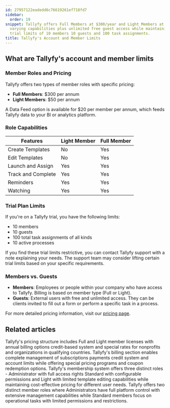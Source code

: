 ```yaml
---
id: 27957122eadedd6c76619261ef718fd7
sidebar:
  order: 19
snippet: Tallyfy offers Full Members at $300/year and Light Members at $50/year with
  varying capabilities plus unlimited free guest access while maintaining specific
  trial limits of 10 members 10 guests and 100 task assignments.
title: Tallyfy's Account and Member Limits
---
```


## What are Tallyfy's account and member limits

### Member Roles and Pricing

Tallyfy offers two types of member roles with specific pricing:

- **Full Members**: $300 per annum
- **Light Members**: $50 per annum

A Data Feed option is available for $20 per member per annum, which feeds Tallyfy data to your BI or analytics platform.

### Role Capabilities

| Features           | Light Member | Full Member |
| ------------------ | ------------ | ----------- |
| Create Templates   | No           | Yes         |
| Edit Templates     | No           | Yes         |
| Launch and Assign  | Yes          | Yes         |
| Track and Complete | Yes          | Yes         |
| Reminders          | Yes          | Yes         |
| Watching           | Yes          | Yes         |

### Trial Plan Limits

If you're on a Tallyfy trial, you have the following limits:

- 10 members
- 10 guests
- 100 total task assignments of all kinds
- 10 active processes

If you find these trial limits restrictive, you can contact Tallyfy support with a note explaining your needs. The support team may consider lifting certain trial limits based on your specific requirements.

### Members vs. Guests

- **Members**: Employees or people within your company who have access to Tallyfy. Billing is based on member type (Full or Light).
- **Guests**: External users with free and unlimited access. They can be clients invited to fill out a form or perform a specific task in a process.

For more detailed pricing information, visit our [pricing page](https://tallyfy.com/pricing/).


## Related articles
<CardGrid>
<LinkTitleCard header="<b>Pro > Pricing</b>" href="/products/pro/pricing/" > Tallyfy's pricing structure includes Full and Light member licenses with annual billing options credit-based system and special rates for nonprofits and organizations in qualifying countries. </LinkTitleCard>
<LinkTitleCard header="<b>Settings > Billing</b>" href="/products/pro/settings/billing/" > Tallyfy's billing section enables complete management of subscriptions payments credit system and account limits while offering special pricing programs and coupon redemption options. </LinkTitleCard>
<LinkTitleCard header="<b>Documenting > Members</b>" href="/products/pro/documenting/members/" > Tallyfy's membership system offers three distinct roles - Administrator with full access rights Standard with configurable permissions and Light with limited template editing capabilities while maintaining cost-effective pricing for different user needs. </LinkTitleCard>
<LinkTitleCard header="<b>Members > Standard and Admin members</b>" href="/products/pro/documenting/members/standard-admin-members/" > Tallyfy offers two distinct member roles where Administrators have full platform control with extensive management capabilities while Standard members focus on operational tasks with limited permissions and restrictions. </LinkTitleCard>
</CardGrid>